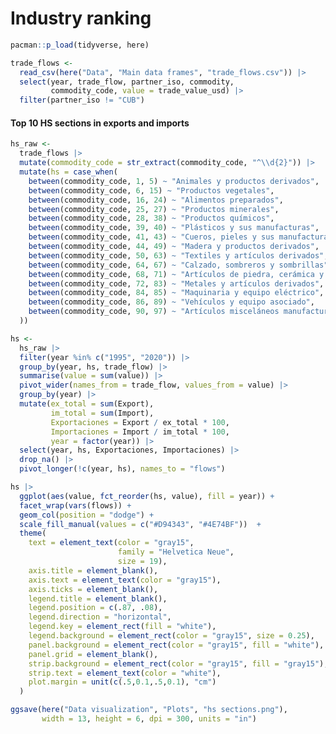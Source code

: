 # Industry ranking

```r
pacman::p_load(tidyverse, here)
```

```r
trade_flows <- 
  read_csv(here("Data", "Main data frames", "trade_flows.csv")) |> 
  select(year, trade_flow, partner_iso, commodity, 
         commodity_code, value = trade_value_usd) |> 
  filter(partner_iso != "CUB")
```

#### Top 10 HS sections in exports and imports

```r
hs_raw <- 
  trade_flows |> 
  mutate(commodity_code = str_extract(commodity_code, "^\\d{2}")) |> 
  mutate(hs = case_when(
    between(commodity_code, 1, 5) ~ "Animales y productos derivados",
    between(commodity_code, 6, 15) ~ "Productos vegetales",
    between(commodity_code, 16, 24) ~ "Alimentos preparados",
    between(commodity_code, 25, 27) ~ "Productos minerales",
    between(commodity_code, 28, 38) ~ "Productos químicos",
    between(commodity_code, 39, 40) ~ "Plásticos y sus manufacturas",
    between(commodity_code, 41, 43) ~ "Cueros, pieles y sus manufacturas",
    between(commodity_code, 44, 49) ~ "Madera y productos derivados",
    between(commodity_code, 50, 63) ~ "Textiles y artículos derivados",
    between(commodity_code, 64, 67) ~ "Calzado, sombreros y sombrillas",
    between(commodity_code, 68, 71) ~ "Artículos de piedra, cerámica y vidrio",
    between(commodity_code, 72, 83) ~ "Metales y artículos derivados",
    between(commodity_code, 84, 85) ~ "Maquinaria y equipo eléctrico",
    between(commodity_code, 86, 89) ~ "Vehículos y equipo asociado",
    between(commodity_code, 90, 97) ~ "Artículos misceláneos manufacturados",
  ))
```

```r
hs <- 
  hs_raw |> 
  filter(year %in% c("1995", "2020")) |> 
  group_by(year, hs, trade_flow) |> 
  summarise(value = sum(value)) |> 
  pivot_wider(names_from = trade_flow, values_from = value) |> 
  group_by(year) |> 
  mutate(ex_total = sum(Export),
         im_total = sum(Import),
         Exportaciones = Export / ex_total * 100,
         Importaciones = Import / im_total * 100,
         year = factor(year)) |> 
  select(year, hs, Exportaciones, Importaciones) |> 
  drop_na() |> 
  pivot_longer(!c(year, hs), names_to = "flows")
```

```r
hs |> 
  ggplot(aes(value, fct_reorder(hs, value), fill = year)) +
  facet_wrap(vars(flows)) +
  geom_col(position = "dodge") +
  scale_fill_manual(values = c("#D94343", "#4E74BF"))  +
  theme(
    text = element_text(color = "gray15", 
                        family = "Helvetica Neue",
                        size = 19),
    axis.title = element_blank(),
    axis.text = element_text(color = "gray15"),
    axis.ticks = element_blank(),
    legend.title = element_blank(),
    legend.position = c(.87, .08),
    legend.direction = "horizontal", 
    legend.key = element_rect(fill = "white"),
    legend.background = element_rect(color = "gray15", size = 0.25),
    panel.background = element_rect(color = "gray15", fill = "white"),
    panel.grid = element_blank(),
    strip.background = element_rect(color = "gray15", fill = "gray15"),
    strip.text = element_text(color = "white"),
    plot.margin = unit(c(.5,0.1,.5,0.1), "cm")
  )
```

```r
ggsave(here("Data visualization", "Plots", "hs sections.png"), 
       width = 13, height = 6, dpi = 300, units = "in")
```
